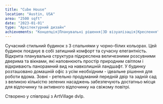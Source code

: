 ```yaml
---
title: "Cube House"
location: "Austin, USA"
area: "2500 sqft"
date: "2023-01-01"
type: "Архітектурний дизайн"
achievements: "Концепція|Планувальні рішення|3D візуалізація|Креслення"
---
```


Сучасний стильний будинок з 3 спальнями у чорно-білих кольорах.
Цей будинок поєднує в собі затишний комфорт та сучасну елегантність. Відкрита планувальна структура підкреслена величезними розсувними дверима та вікнами, які наповнюють простір природним світлом і відкривають панорамний вид на навколишній ландшафт.
У будинку розташовано домашній офіс з усім необхідним - ідеальне рішення для роботи вдома. Зовні - ретельно продуманий передній двір та задній сад з великою кількістю зелених насаджень забезпечують достатньо місця для відпочинку та активного відпочинку на свіжому повітрі.

Створено у співпраці з ArtVillage dvlp.

